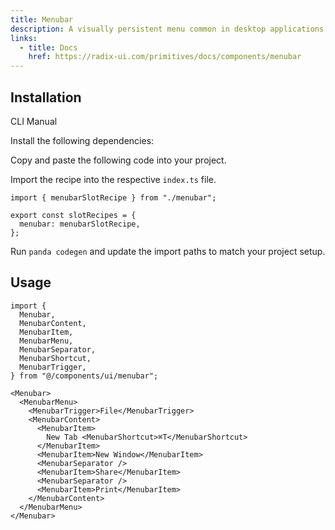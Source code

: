 ```yaml
---
title: Menubar
description: A visually persistent menu common in desktop applications that provides quick access to a consistent set of commands.
links:
  - title: Docs
    href: https://radix-ui.com/primitives/docs/components/menubar
---
```


<ComponentPreview name="menubar-demo" />

## Installation

<InstallationTabs>

<TabsList>
  <TabsTrigger value="cli">CLI</TabsTrigger>
  <TabsTrigger value="manual">Manual</TabsTrigger>
</TabsList>

<TabsContent value="cli">

<PackageRunner command="nore-ui@latest add menubar" />

</TabsContent>

<TabsContent value="manual">

<Steps>

<Step>Install the following dependencies:</Step>

<PackageInstaller name="@radix-ui/react-menubar" />

<Step>Copy and paste the following code into your project.</Step>

<ComponentSource name="menubar.ts" type="slot-recipe" />

<ComponentSource name="menubar.tsx" type="component" />

<Step>Import the recipe into the respective `index.ts` file.</Step>

```tsx
import { menubarSlotRecipe } from "./menubar";

export const slotRecipes = {
  menubar: menubarSlotRecipe,
};
```

<Step>Run `panda codegen` and update the import paths to match your project setup.</Step>

</Steps>

</TabsContent>

</InstallationTabs>

## Usage

```tsx
import {
  Menubar,
  MenubarContent,
  MenubarItem,
  MenubarMenu,
  MenubarSeparator,
  MenubarShortcut,
  MenubarTrigger,
} from "@/components/ui/menubar";
```

```tsx
<Menubar>
  <MenubarMenu>
    <MenubarTrigger>File</MenubarTrigger>
    <MenubarContent>
      <MenubarItem>
        New Tab <MenubarShortcut>⌘T</MenubarShortcut>
      </MenubarItem>
      <MenubarItem>New Window</MenubarItem>
      <MenubarSeparator />
      <MenubarItem>Share</MenubarItem>
      <MenubarSeparator />
      <MenubarItem>Print</MenubarItem>
    </MenubarContent>
  </MenubarMenu>
</Menubar>
```
